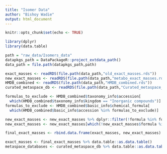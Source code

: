 ```yaml
---
title: "Isomer Data"
author: "Bishoy Wadie"
output: html_document
---
```


```r
knitr::opts_chunk$set(echo <- TRUE)
```


```r
library(dplyr)
library(data.table)

path = "raw_data/Isomers_data"
datapkgs_path = DataPackageR::project_extdata_path()
data_path = file.path(datapkgs_path,path)

exact_masses <- readRDS(file.path(data_path,"old_exact_masses.rds"))
new_exact_masses <- readRDS(file.path(data_path,"metabo_exact_masses.rds"))
HMDB_combined <- readRDS(file.path(data_path,"HMDB_combined.rds"))
curated_metaspace_db <- readRDS(file.path(data_path,"Curated_metaspace_db_23_08_2023.rds"))

formulas_to_exclude <- HMDB_combined$taxonomy_info$accession[
  which(HMDB_combined$taxonomy_info$kingdom == "Inorganic compounds")]
formulas_to_exclude <- HMDB_combined$basic_info$chemical_formula[
  which(HMDB_combined$basic_info$accession %in% formulas_to_exclude)]

new_exact_masses <- new_exact_masses %>% dplyr::filter(!formula %in% formulas_to_exclude)
new_exact_masses <- new_exact_masses[which(!new_exact_masses$formula %in% exact_masses$formula),]

final_exact_masses <- rbind.data.frame(exact_masses, new_exact_masses)

exact_masses <- final_exact_masses %>% data.table::as.data.table()
metaspace_databases <- curated_metaspace_db %>% data.table::as.data.table()
```

